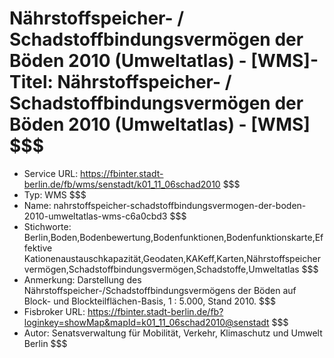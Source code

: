 # Nährstoffspeicher- / Schadstoffbindungsvermögen der Böden 2010 (Umweltatlas) - [WMS]- Titel: Nährstoffspeicher- / Schadstoffbindungsvermögen der Böden 2010 (Umweltatlas) - [WMS] $$$
- Service URL: https://fbinter.stadt-berlin.de/fb/wms/senstadt/k01_11_06schad2010 $$$
- Typ: WMS $$$
- Name: nahrstoffspeicher-schadstoffbindungsvermogen-der-boden-2010-umweltatlas-wms-c6a0cbd3 $$$
- Stichworte: Berlin,Boden,Bodenbewertung,Bodenfunktionen,Bodenfunktionskarte,Effektive Kationenaustauschkapazität,Geodaten,KAKeff,Karten,Nährstoffspeichervermögen,Schadstoffbindungsvermögen,Schadstoffe,Umweltatlas $$$
- Anmerkung: Darstellung des Nährstoffspeicher-/Schadstoffbindungsvermögens der Böden auf Block- und Blockteilflächen-Basis, 1 : 5.000, Stand 2010. $$$
- Fisbroker URL: https://fbinter.stadt-berlin.de/fb?loginkey=showMap&mapId=k01_11_06schad2010@senstadt $$$
- Autor: Senatsverwaltung für Mobilität, Verkehr, Klimaschutz und Umwelt Berlin $$$

